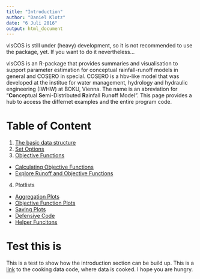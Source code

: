 ```yaml
---
title: "Introduction"
author: "Daniel Klotz"
date: "6 Juli 2016"
output: html_document
---
```


visCOS is still under (heavy) development, so it is not recommended to use the
package, yet. If you want to do it nevertheless...

visCOS is an R-package that provides summaries and visualisation to support
parameter estimation for conceptual rainfall-runoff models in general and
COSERO in special. COSERO is a hbv-like model that was developed at the
institue for water management, hydrology and hydraulic engineering (IWHW) at
BOKU, Vienna. The name is an abreviation for "**Co**nceptual
**Se**mi-Distributed **R**ainfall Run**o**ff Model".
This page provides a hub to access the differnet examples and the entire program
code.

# Table of Content
1. [The basic data structure](LP-cookd_data.html)
2. [Set Options](LP-viscos_options.html)
3. [Objective Functions](ex-OF_explanation.html)
  - [Calculating Objective Functions](LP-calculating_of.html)
  - [Explore Runoff and Objective Functions](LP-explore_bains_with_of.html)
4. Plotlists
  - [Aggregation Plots](LP-aggregationsplots.html)
  - [Objective Function Plots](LP-plotlist_of.html)
  - [Saving Plots](LP-serve.html)
+ [Defensive Code](LP-defensive_code.html)
+ [Helper Funcitons](LP-helpers.html)


# Test this is
This is a test to show how the introduction section can be build up.
This is a [link](LP-cook_data.html) to the cooking data code, where data is
cooked. I hope you are hungry.
